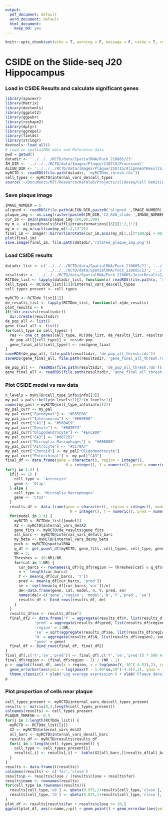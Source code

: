 ```yaml
---
output:
  pdf_document: default
  word_document: default
  html_document:
    keep_md: yes
---
```


```r
knitr::opts_chunk$set(echo = T, warning = F, message = F, cache = T, results = 'hide')
```

# CSIDE on the Slide-seq J20 Hippocampus

### Load in CSIDE Results and calculate significant genes

```r
library(spacexr)
library(Matrix)
library(devtools)
library(ggplot2)
library(ggpubr)
library(reshape2)
library(dplyr)
library(ggrepel)
library(fields)
library(stringr)
devtools::load_all()
# Load in spatialRNA data and Reference data
pwd = getwd()
datadir <- '../../../RCTD/data/SpatialRNA/Puck_210605/23'
IM_DIR <- '../../../RCTD/data/Images/Plaque/210715/Processed/'
ALIGN_DIR <- '../../../RCTD/data/Images/Plaque/210715/AlignmentResults/'
myRCTD <- readRDS(file.path(datadir, 'myRCTDde_thresh.rds'))   
cell_types <- myRCTD@internal_vars_de$cell_types
source('~/Documents/MIT/Research/Rafalab/Projects/slideseq/Cell Demixing/ContentStructure/CSIDE/analysis/helper_functions/merge_de_helper.R')
```

### Save plaque image

```r
IMAGE_NUMBER = 6
aligned <- readRDS(file.path(ALIGN_DIR,paste0('aligned_',IMAGE_NUMBER)))
plaque_img <- as.cimg(raster(paste0(IM_DIR,'C2-AVG_slide ',IMAGE_NUMBER,'.tif')))
cur_im <- pmin(pmax(plaque_img-100,0),500)
my_m <- aligned@tools$Staffli@transformations[[6]][1:2,1:2]
my_m <- my_m/sqrt(sum(my_m[1:2,1]^2))
final_im <- imager::mirror(imrotate(cur_im,acos(my_m[1,1])*180/pi + 90),'x')
plot(final_im)
save.image(final_im, file.path(datadir,'rotated_plaque_img.png'))
```

### Load CSIDE results

```r
datadir_list <- c('../../../RCTD/data/SpatialRNA/Puck_210605/21', '../../../RCTD/data/SpatialRNA/Puck_210605/22',
                  '../../../RCTD/data/SpatialRNA/Puck_210605/23', '../../../RCTD/data/SpatialRNA/Puck_210605/24')
resultsdir <- '../../../RCTD/data/SpatialRNA/Puck_210605/JointResults2/'
RCTDde_list <- lapply(datadir_list, function(x) readRDS(file.path(x, 'myRCTDde_thresh.rds')))
cell_types <- RCTDde_list[[1]]@internal_vars_de$cell_types
cell_types_present <- cell_types
```

```r
myRCTD <- RCTDde_list[[1]]
de_results_list <- lapply(RCTDde_list, function(x) x@de_results)
plot_results <- F
if(!dir.exists(resultsdir))
  dir.create(resultsdir)
de_pop_all <- list()
gene_final_all <- list()
for(cell_type in cell_types) {
  res <- one_ct_genes(cell_type, RCTDde_list, de_results_list, resultsdir, cell_types_present, plot_results = plot_results, q_thresh = 0.01, p_thresh = 1)
  de_pop_all[[cell_type]] <- res$de_pop
  gene_final_all[[cell_type]] <- res$gene_final
}
saveRDS(de_pop_all, file.path(resultsdir, 'de_pop_all_thresh.rds'))
saveRDS(gene_final_all, file.path(resultsdir, 'gene_final_all_thresh.rds'))
```

```r
de_pop_all <-  readRDS(file.path(resultsdir, 'de_pop_all_thresh.rds'))
gene_final_all <- readRDS(file.path(resultsdir, 'gene_final_all_thresh.rds'))
```

### Plot CSIDE model vs raw data

```r
n_levels = myRCTD@cell_type_info$info[[3]]
my_pal = pals::kelly(n_levels+1)[2:(n_levels+1)]
names(my_pal) = myRCTD@cell_type_info$info[[2]]
my_pal_curr <- my_pal
my_pal_curr["Ependymal"] <- "#D55E00"
my_pal_curr["Interneuron"] <- "#E69F00"
my_pal_curr["CA1"] <- "#56B4E9"
my_pal_curr["Denate"] <- "#009E73"
my_pal_curr["Oligodendrocyte"] <- "#EFCB00"
my_pal_curr["CA3"] <- "#0072B2"
my_pal_curr["Microglia_Macrophages"] <- "#000000"
my_pal_curr["Astrocyte"] <- "#CC79A7"
my_pal_curr["Choroid"] <- my_pal["Oligodendrocyte"]
my_pal_curr["Entorihinal"] <- my_pal["CA3"]
final_df <- data.frame(gene = character(), region = integer(), 
                           N = integer(), Y = numeric(), pred = numeric(), se = numeric())
for(j in 1:2) {
  if(j == 1) {
    cell_type <- 'Astrocyte'
    gene <- 'Gfap'
  } else {
    cell_type <- 'Microglia_Macrophages'
    gene <- 'Ctsd'
  }
  results_df <- data.frame(gene = character(), region = integer(), model = integer(),
                             N = integer(), Y = numeric(), pred = numeric(), se = numeric())
  for(model in 1:4) {
    myRCTD <- RCTDde_list[[model]]
    X2 <- myRCTD@internal_vars_de$X2
    gene_fits <- myRCTD@de_results$gene_fits
    all_barc <- myRCTD@internal_vars_de$all_barc
    my_beta <- myRCTD@internal_vars_de$my_beta
    puck <- myRCTD@spatialRNA
    q_df <- get_quant_df(myRCTD, gene_fits, cell_types, cell_type, gene, multi_region = F, prop_thresh = 0.999)
    NR = 5;
    Threshes <- (0:NR)/NR
    for(cat in 1:NR) {
      cur_barcs <- rownames(q_df)[q_df$region >= Threshes[cat] & q_df$region <= Threshes[cat + 1]]
      n <- length(cur_barcs)
      Y <- mean(q_df[cur_barcs, 'Y'])
      pred <- mean(q_df[cur_barcs, 'pred'])
      se <- sqrt(mean(q_df[cur_barcs,'var'])/n)
      de<-data.frame(gene, cat, model, n, Y, pred, se)
      names(de)<-c('gene','region', 'model','N','Y','pred', 'se')
      results_df <- bind_rows(results_df, de)
    }
  }
  results_df$se <- results_df$se^2
  final_df2 <- data.frame('Y' = aggregate(results_df$Y, list(results_df$region), mean)$x,
             'pred' = aggregate(results_df$pred, list(results_df$region), mean)$x,
             'region' = 1:NR,
             'se' = sqrt(aggregate(results_df$se, list(results_df$region), mean)$x / NR),
             'N' = aggregate(results_df$N, list(results_df$region), sum)$x,
             'gene' = gene)
  final_df <- bind_rows(final_df, final_df2)
}
final_df[,c('Y','se','pred')] <- final_df[,c('Y','se','pred')] * 500 #scale to counts per 500
final_df$region <- (final_df$region - 1) / (NR - 1)
p <- ggplot(final_df, aes(x = region, y = log(pmax(Y, 10^(-4.5)),2), color = gene)) + geom_point() + geom_line(aes(y = log(pred,2)))+
  geom_errorbar(aes(ymin = log(pmax(Y - 1.96*se,10^(-4.5)),2), ymax = log(Y + 1.96*se,2)), width = 0.05) + 
  theme_classic() + ylab('Log average expression') + xlab('Plaque density') +  ggplot2::scale_color_manual("Gene",values = unname(my_pal_curr[c('Microglia_Macrophages','Astrocyte')]), breaks = c('Ctsd','Gfap'), labels = c('Ctsd','Gfap')) + scale_x_continuous(breaks = c(0,0.5,1), labels = c(0,0.5,1), limits = c(-0.05,1.05))
p
```

### Plot proportion of cells near plaque

```r
cell_types_present <- myRCTD@internal_vars_de$cell_types_present
results <- matrix(0,2,length(cell_types_present))
colnames(results) <- cell_types_present
PLAQUE_THRESH <- 0.5
for(j in 1:length(RCTDde_list)) {
  myRCTD <- RCTDde_list[[j]]
  X2 <- myRCTD@internal_vars_de$X2
  all_barc <- myRCTD@internal_vars_de$all_barc
  results_df <- myRCTD@results$results_df
  for(i in 1:length(cell_types_present)) {
    cell_type <- cell_types_present[i]
    results[,i] <- results[,i] +  table(X2[all_barc,][results_df[all_barc,]$spot_class == 'singlet' & results_df[all_barc,]$first_type == cell_type,2] > PLAQUE_THRESH) 
  }
}
results <- data.frame(t(results))
colnames(results) <- c('far','close')
results$p <- results$close / (results$close + results$far)
results$name <- rownames(results)
for(cell_type in rownames(results)){
  results[cell_type,'ub'] <- qbeta(0.975,1+results[cell_type,'close'],1+results[cell_type,'far'])
  results[cell_type,'lb'] <- qbeta(0.025,1+results[cell_type,'close'],1+results[cell_type,'far'])
}
plot_df <- results[results$far + results$close >= 10,]
ggplot(plot_df, aes(x=name,y=p)) + geom_point() + geom_errorbar(aes(ymin=lb, ymax=ub), width=.2) + theme_classic() + ylim(c(0,1)) +  theme(axis.text.x = element_text(angle=15,hjust = 1)) + ylab('Proportion of cells near plaque') + xlab('')
```
